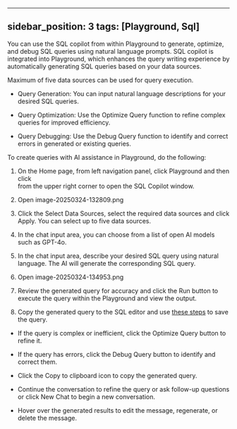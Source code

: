 
---
sidebar_position: 3
tags: [Playground, Sql]
---

You can use the SQL copilot from within Playground to generate, optimize, and debug SQL queries using natural language prompts. SQL copilot is integrated into Playground, which enhances the query writing experience by automatically generating SQL queries based on your data sources.

Maximum of five data sources can be used for query execution.

-   Query Generation: You can input natural language descriptions for your desired SQL queries.
    
-   Query Optimization: Use the Optimize Query function to refine complex queries for improved efficiency.
    
-   Query Debugging: Use the Debug Query function to identify and correct errors in generated or existing queries.
    

To create queries with AI assistance in Playground, do the following:

1.  On the Home page, from left navigation panel, click Playground and then click  
    from the upper right corner to open the SQL Copilot window.
    
2.  Open image-20250324-132809.png
    
3.  Click the Select Data Sources, select the required data sources and click Apply. You can select up to five data sources.
    
4.  In the chat input area, you can choose from a list of open AI models such as GPT-4o.
    
5.  In the chat input area, describe your desired SQL query using natural language. The AI will generate the corresponding SQL query.
    
6.  Open image-20250324-134953.png
    
7.  Review the generated query for accuracy and click the Run button to execute the query within the Playground and view the output.
    
8.  Copy the generated query to the SQL editor and use [these steps](https://saasxl.atlassian.net/wiki/spaces/documentation/pages/220692503/DataGOL+Documentation#Creating-queries-in-playground.1) to save the query.
    

-   If the query is complex or inefficient, click the Optimize Query button to refine it.
    
-   If the query has errors, click the Debug Query button to identify and correct them.
    
-   Click the Copy to clipboard icon to copy the generated query.
    
-   Continue the conversation to refine the query or ask follow-up questions or click New Chat to begin a new conversation.
    
-   Hover over the generated results to edit the message, regenerate, or delete the message.
